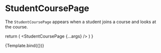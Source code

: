 

<Meta title="components/Courses/StudentCoursePage" component={StudentCoursePage} />

# StudentCoursePage

The `StudentCoursePage` appears when a student joins a course and looks at the course.

  return (
      <StudentCoursePage {...args} />
  )
}

<Canvas>
  <Story name="Example" args={{ label: 'Example', course: {name: "test123", course_organization: "test123", slack_workspace: "testOrgSlack"}, user: {username: "GithubIdTest"},
  roster_student: {first_name: "Test", last_name: "Name", perm: "12345678", email: "test@test.org", enrolled: "0", section: "4pm", is_ta: "", org_membership_type: "test", org_teams: "teams123", slack_user: "SlackUserName"} }}>
    {Template.bind({})}
   </Story>
</Canvas>

